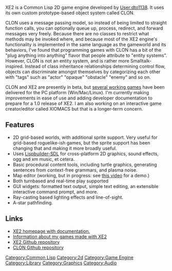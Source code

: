 XE2 is a Common Lisp 2D game engine developed by [[User:dto1138]]. It
uses its own custom prototype-based object system called CLON.

CLON uses a message passing model, so instead of being limited to
straight function calls, you can optionally queue up, process,
redirect, and forward messages very freely. Because there are no
classes to restrict what methods may be invoked where, and because
most of the XE2 engine's functionality is implemented in the same
language as the gameworld and its behaviors, I've found that
programming games with CLON has a bit of the "plug anything into
anything" flavor that people attribute to "entity systems". However,
CLON is not an entity system, and is rather more Smalltalk-inspired.
Instead of class inheritance relationships determining control flow,
objects can discriminate amongst themselves by categorizing each other
with "tags" such as "actor" "opaque" "obstacle" "enemy" and so on.

CLON and XE2 are presently in beta, but
[http://dto.github.com/notebook/games.html several working games] have
been delivered for the PC platform (Win/Mac/Linux). I'm currently
making improvements in ease of use and adding developer documentation
to prepare for a 1.0 release of XE2. I am also working on an
interactive game creator/editor called XIOMACS but that is a
longer-term concern.

== Features ==

* 2D grid-based worlds, with additional sprite support. Very useful for grid-based roguelike-ish games, but the sprite support has been changing that and making it more broadly useful.
* Uses [[Lispbuilder-SDL]] for cross-platform 2D graphics, sound effects, ogg and xm music, et cetera.
* Basic procedural content tools, including turtle graphics, generating sentences from context-free grammars, and plasma noise.
* Map editor (working, but in progress: see [http://www.youtube.com/watch?vE5KmZxQxiJ0 this video] for a demo.)
* Both turnbased and real-time play supported
* GUI widgets: formatted text output, simple text editing, an extensible interactive command prompt, and more.
* Ray-casting based lighting effects and line-of-sight.
* A-star pathfinding.

== Links ==

* [http://dto.github.com/notebook/xe2.html XE2 homepage with documentation.]
* [http://dto.github.com/notebook/games.html Information about my games made with XE2]
* [http://github.com/dto/xe2 XE2 Github repository]
* [http://github.com/dto/clon CLON Github repository]

[[Category:Common Lisp]]
[[Category:2d]]
[[Category:Game Engine]]
[[Category:Library]]
[[Category:Graphics]]
[[Category:Audio]]